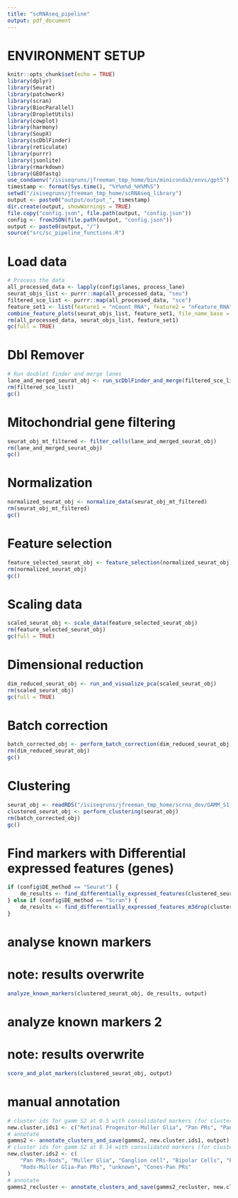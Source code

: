 ```yaml
---
title: "scRNAseq_pipeline"
output: pdf_document
---
```




# ENVIRONMENT SETUP

```r
knitr::opts_chunk$set(echo = TRUE)
library(dplyr)
library(Seurat)
library(patchwork)
library(scran)
library(BiocParallel)
library(DropletUtils)
library(cowplot)
library(harmony)
library(SoupX)
library(scDblFinder)
library(reticulate)
library(purrr)
library(jsonlite)
library(rmarkdown)
library(GEOfastq)
use_condaenv("/isiseqruns/jfreeman_tmp_home/bin/miniconda3/envs/gpt5")
timestamp <- format(Sys.time(), "%Y%m%d_%H%M%S")
setwd("/isiseqruns/jfreeman_tmp_home/scRNAseq_library")
output <- paste0("output/output_", timestamp)
dir.create(output, showWarnings = TRUE)
file.copy("config.json", file.path(output, "config.json"))
config <- fromJSON(file.path(output, "config.json"))
output <- paste0(output, "/")
source("src/sc_pipeline_functions.R")
```

# Load data
```r
# Process the data
all_processed_data <- lapply(config$lanes, process_lane)
seurat_objs_list <- purrr::map(all_processed_data, "seu")
filtered_sce_list <- purrr::map(all_processed_data, "sce")
feature_set1 <- list(feature1 = "nCount_RNA", feature2 = "nFeature_RNA")
combine_feature_plots(seurat_objs_list, feature_set1, file_name_base = "post_soupx_qc")
rm(all_processed_data, seurat_objs_list, feature_set1)
gc(full = TRUE)
```

# Dbl Remover
```r
# Run doublet finder and merge lanes
lane_and_merged_seurat_obj <- run_scDblFinder_and_merge(filtered_sce_list)
rm(filtered_sce_list)
gc()
```

# Mitochondrial gene filtering
```r
seurat_obj_mt_filtered <- filter_cells(lane_and_merged_seurat_obj)
rm(lane_and_merged_seurat_obj)
gc()
```

# Normalization
```r
normalized_seurat_obj <- normalize_data(seurat_obj_mt_filtered)
rm(seurat_obj_mt_filtered)
gc()
```

# Feature selection
```r
feature_selected_seurat_obj <- feature_selection(normalized_seurat_obj)
rm(normalized_seurat_obj)
gc()
```

# Scaling data
```r
scaled_seurat_obj <- scale_data(feature_selected_seurat_obj)
rm(feature_selected_seurat_obj)
gc(full = TRUE)
```

# Dimensional reduction
```r
dim_reduced_seurat_obj <- run_and_visualize_pca(scaled_seurat_obj)
rm(scaled_seurat_obj)
gc(full = TRUE)
```

# Batch correction
```r
batch_corrected_obj <- perform_batch_correction(dim_reduced_seurat_obj)
rm(dim_reduced_seurat_obj)
gc()
```

# Clustering 
```r
seurat_obj <- readRDS("/isiseqruns/jfreeman_tmp_home/scrna_dev/GAMM_S1_before_cluster.rds")
clustered_seurat_obj <- perform_clustering(seurat_obj)
rm(batch_corrected_obj)
gc()
```

# Find markers with Differential expressed features (genes)
```r
if (config$DE_method == "Seurat") {
    de_results <- find_differentially_expressed_features(clustered_seurat_obj)
} else if (config$DE_method == "Scran") {
    de_results <- find_differentially_expressed_features_m3drop(clustered_seurat_obj)
}
```

# analyse known markers
# note: results overwrite
```r
analyze_known_markers(clustered_seurat_obj, de_results, output)
```
# analyze known markers 2
# note: results overwrite
```r
score_and_plot_markers(clustered_seurat_obj, output)
```
# manual annotation
```r
# cluster ids for gamm S2 at 0.5 with consolidated markers (for clusters 1-18)
new.cluster.ids1 <- c("Retinal Progenitor-Muller Glia", "Pan PRs", "Pan PRs-Rods", "Pan PRs-Rods", "Pan PRs-Rods", "Pan PRs-Rods", "Ganglion cell", "Bipolar Cells-Ganglion cell", "Pan PRs-Rods", "unknown", "Pan PRs", "Cones-Pan PRs", "unknown", "unknown", "Muller Glia-PanPRs-Rods", "unknown", "Muller Glia", "Bipolar Cells")
# annotate
gamms2 <- annotate_clusters_and_save(gamms2, new.cluster.ids1, output)
# cluster ids for gamm S2 at 0.14 with consolidated markers (for clusters 1-8)
new.cluster.ids2 <- c(
    "Pan PRs-Rods", "Muller Glia", "Ganglion cell", "Bipolar Cells", "Pan PRs-Rods",
    "Rods-Muller Glia-Pan PRs", "unknown", "Cones-Pan PRs"
)
# annotate
gamms2_recluster <- annotate_clusters_and_save(gamms2_recluster, new.cluster.ids2, output)
```